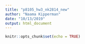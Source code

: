 ```yaml
---
title: "p8105_hw3_nk2814_new"
author: "Naama Kipperman"
date: "10/13/2019"
output: html_document
---
```


```r
knitr::opts_chunk$set(echo = TRUE)
```


